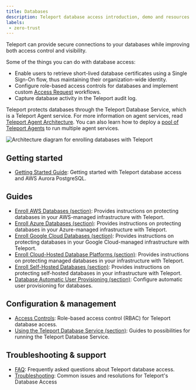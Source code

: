 ```yaml
---
title: Databases
description: Teleport database access introduction, demo and resources.
labels:
 - zero-trust
---
```


Teleport can provide secure connections to your databases while improving both
access control and visibility.

Some of the things you can do with database access:

- Enable users to retrieve short-lived database certificates using a Single Sign-On
  flow, thus maintaining their organization-wide identity.
- Configure role-based access controls for databases and implement custom
  [Access Request](../../identity-governance/access-requests/access-requests.mdx) workflows.
- Capture database activity in the Teleport audit log.

Teleport protects databases through the Teleport Database Service, which is a
Teleport Agent service. For more information on agent services, read [Teleport
Agent Architecture](../../reference/architecture/agents.mdx). You can also learn how to
deploy a [pool of Teleport Agents](../agents/agents.mdx) to run multiple
agent services.

![Architecture diagram for enrolling databases with Teleport](../../../img/database-access/architecture.svg)

## Getting started

- [Getting Started Guide](./getting-started.mdx): Getting started with Teleport database access and AWS Aurora PostgreSQL.

## Guides

- [Enroll AWS Databases (section)](./enroll-aws-databases/): Provides instructions on protecting databases in your AWS-managed infrastructure with Teleport.
- [Enroll Azure Databases (section)](./enroll-azure-databases/): Provides instructions on protecting databases in your Azure-managed infrastructure with Teleport.
- [Enroll Google Cloud Databases (section)](./enroll-google-cloud-databases/): Provides instructions on protecting databases in your Google Cloud-managed infrastructure with Teleport.
- [Enroll Cloud-Hosted Database Platforms (section)](./enroll-managed-databases/): Provides instructions on protecting managed databases in your infrastructure with Teleport.
- [Enroll Self-Hosted Databases (section)](./enroll-self-hosted-databases/): Provides instructions on protecting self-hosted databases in your infrastructure with Teleport.
- [Database Automatic User Provisioning (section)](./auto-user-provisioning/): Configure automatic user provisioning for databases.

## Configuration & management

- [Access Controls](./rbac.mdx): Role-based access control (RBAC) for Teleport database access.
- [Using the Teleport Database Service (section)](./guides/): Guides to possibilities for running the Teleport Database Service.

## Troubleshooting & support

- [FAQ](./faq.mdx): Frequently asked questions about Teleport database access.
- [Troubleshooting](./troubleshooting.mdx): Common issues and resolutions for Teleport's Database Access
